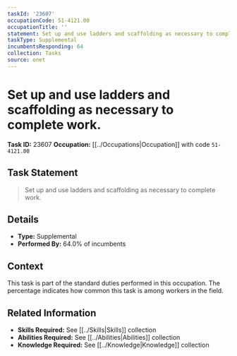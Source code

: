 ```yaml
---
taskId: '23607'
occupationCode: 51-4121.00
occupationTitle: ''
statement: Set up and use ladders and scaffolding as necessary to complete work.
taskType: Supplemental
incumbentsResponding: 64
collection: Tasks
source: onet
---
```

# Set up and use ladders and scaffolding as necessary to complete work.

**Task ID:** 23607
**Occupation:** [[../Occupations|Occupation]] with code `51-4121.00`

## Task Statement

> Set up and use ladders and scaffolding as necessary to complete work.

## Details

- **Type:** Supplemental
- **Performed By:** 64.0% of incumbents

## Context

This task is part of the standard duties performed in this occupation. The percentage indicates how common this task is among workers in the field.

## Related Information

- **Skills Required:** See [[../Skills|Skills]] collection
- **Abilities Required:** See [[../Abilities|Abilities]] collection
- **Knowledge Required:** See [[../Knowledge|Knowledge]] collection

